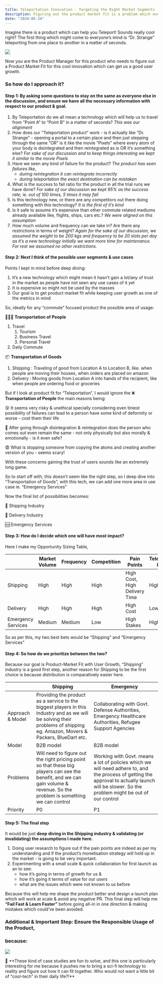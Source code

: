 ```yaml
---
title: Teleportation Innovation - Targeting the Right Market Segments 
description: Figuring out the product market fit is a problem which every PM faces, recently I & my manager spoke of this very intriguing & interesting case study, and here is a summary of how I would approach it. 
date: "2024-05-24"
---
```


Imagine there is a product which can help you Teleport! Sounds really cool right? The first thing which might come to everyone’s mind is “Dr. Strange” teleporting from one place to another in a matter of seconds.

![](https://media1.giphy.com/media/3orif7N2qBUUJ2hUK4/giphy.gif?cid=7941fdc6x6qcod1upnmabbxp6d9xkvsmztcj2ompgtuaoabx&ep=v1_gifs_search&rid=giphy.gif&ct=g)

Now you are the Product Manager for this product who needs to figure out a Product Market Fit for this cool innovation which can get us a good user growth.

### So how do I approach it?
#### Step 1: By asking some questions to stay on the same as everyone else in the discussion, and ensure we have all the necessary information with respect to our product & goal.

1. By Teleportation do we all mean a technology which will help us to travel from “Point A” to “Point B” in a matter of seconds? *This was our alignment*
2.  How does our “Teleportation product” work - is it actually like “Dr. Strange” - opening a portal to a certain place and then just stepping through the same “OR” is it like the movie “Pixels” where every atom of your body is disintegrated and then reintegrated as is OR it’s something else? *For sake of our discussion and to keep things interesting we kept it similar to the movie Pixels*
3. Have we seen any kind of failure for the product? *The product has seen failures like,* 
    - *during reintegration it can reintegrate incorrectly*
    - *during teleportation the exact destination can be mistaken*
5. What is the success to fail ratio for the product in all the trial runs we have done? *For sake of our discussion we kept 95% as the success rate, ie. out of 100 times, 5 times it may fail*
6. Is this technology new, or there are any competitors out there doing something with this technology? *It is the first of it’s kind*
7. Is it safe to assume it’s expensive than other commute related mediums already available like, flights, ships, cars etc.? *We were aligned on this assumption* 
8. How much volume and frequency can we take in? Are there any restrictions in terms of weight? *Again for the sake of our discussion, we assumed the weight to be 200 kgs and frequency to be 20 slots per day as it’s a new technology initially we want more time for maintenance. For rest we assumed no other restrictions.*

#### Step 2: Next I think of the possible user segments & use cases

Points I kept in mind before deep diving:
1. It’s a new technology which might mean it hasn’t gain a lot/any of trust in the market as people have not seen any use cases of it yet
2. It is expensive so might not be used by the masses
3. Our goal is to get product market fit while keeping user growth as one of the metrics in mind

So, ideally for any “commute” focused product the possible area of usage:

🙎🏼‍♂️ **Transportation of People**
1. Travel
    1. Tourism
    2. Business Travel
    3. Personal Travel
2. Daily Commute

📦 **Transportation of Goods**
1. Shipping : Traveling of good from Location A to Location B, like. when people are moving their houses, when orders are placed on amazon
2. Delivery : Moving goods from Location A into hands of the recipient, like when people are ordering food or groceries


But if I look at product fit for “Teleportation”, I would ignore the ❌ **Transportation of People** the main reasons being: 

😵 It seems very risky & unethical specially considering even tiniest possibility of failures can lead to a person have some kind of deformity or worse - cost them their life

🤔 After going through disintegration & reintegration does the person who comes out even remain the same - not only physically but also morally & emotionally - is it even safe?

😨 What is stopping someone from copying the atoms and creating another version of you - seems scary!

With these concerns gaining the trust of users sounds like an extremely long game.

So to start off with, this doesn’t seem like the right step, so I deep dive into “Transportation of Goods”, with this tech, we can add one more area in use case ie. “Emergency Services”

Now the final list of possibilities becomes:

🚢 Shipping Industry

🚚 Delivery Industry

🆘 Emergency Services

#### Step 3: How do I decide which one will have most impact?

Here I make my Opportunity Sizing Table,

|                    | Market Volume | Frequency | Competition | Pain Points                    | Teleportation Impact |
|--------------------|---------------|-----------|-------------|--------------------------------|----------------------|
| Shipping           | High          | High      | High        | High Cost, High Delivery Time  | High                 |
| Delivery           | High          | High      | High        | High Cost                      | Low                  |
| Emergency Services | Medium        | Medium    | Low         | High Stakes                    | High                 |

So as per this, my two best bets would be “Shipping” and “Emergency Services”

#### Step 4: So how do we prioritize between the two?

Because our goal is Product-Market Fit with User Growth, “Shipping” industry is a good first step, another reason for Shipping to be the first choice is because distribution is comparatively easier here.

|  | Shipping | Emergency  |
| --- | --- | --- |
| Approach & Model | Providing the product as a service to the biggest players in this industry and as we will be solving their problems of shipping eg. Amazon, Movers & Packers, BlueDart etc. | Collaborating with Govt. Defense Authorities, Emergency Healthcare Authorities, Refugee Support Agencies  |
| Model | B2B model | B2B model |
| Problems | Will need to figure out the right pricing point so that these big players can see the benefit, and we can gain volume & revenue. So the problem is something we can control | Working with Govt. means a lot of policies which we will need adhere to, and the process of getting the approval to actually launch will be slower. So the problem might be out of our control |
| Priority | P0 | P1 |

#### Step 5: The final step

It would be just **deep diving in the Shipping industry & validating (or invalidating) the assumptions I made here.**

1. Doing user research to figure out if the pain points are indeed as per my understanding and if the product’s monetisation strategy will hold up in the market - is going to be very important.
2. Experimenting with a small scale & quick collaboration for first launch as an to see:
    - how it’s going in terms of growth for us &
    - how it’s going it terms of value for our users
    - what are the issues which were not known to us before

Because this will help me shape the product better and design a launch plan which will work at scale & avoid any negative PR.
This final step will help me **“Fail Fast & Learn Faster”** before going all-in in one direction & making mistakes which could’ve been avoided.

### Additional & Important Step: Ensure the Responsible Usage of the Product, 
### because:

![](https://media3.giphy.com/media/RN6OnheJ9ZEm4/giphy.gif?cid=7941fdc6h17diilgkstucqsr6omv8cu1s245z5f1iy7c58ap&ep=v1_gifs_search&rid=giphy.gif&ct=g)

<aside>
🧠 **These kind of case studies are fun to solve, and this one is particularly interesting for me because it pushes me to bring a sci-fi technology to reality and figure out how it can fit together. Who would not want a little bit of “cool-tech” in their daily life?!**

</aside>